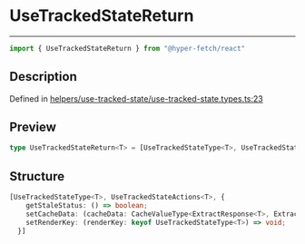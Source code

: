 

# UseTrackedStateReturn

<div class="api-docs__separator" data-reactroot="">

---

</div><div class="api-docs__import" data-reactroot="">

```ts
import { UseTrackedStateReturn } from "@hyper-fetch/react"
```

</div><div class="api-docs__section">

## Description

</div><div class="api-docs__description"><span class="api-docs__do-not-parse">



</span></div><p class="api-docs__definition">

Defined in [helpers/use-tracked-state/use-tracked-state.types.ts:23](https://github.com/BetterTyped/hyper-fetch/blob/993719ed/packages/react/src/helpers/use-tracked-state/use-tracked-state.types.ts#L23)

</p><div class="api-docs__section">

## Preview

</div><div class="api-docs__preview type single">

```ts
type UseTrackedStateReturn<T> = [UseTrackedStateType<T>, UseTrackedStateActions<T>, { getStaleStatus: () => boolean; setCacheData: (cacheData: CacheValueType<ExtractResponse<T>, ExtractError<T>>) => void; setRenderKey: (renderKey: keyof UseTrackedStateType<T>) => void }];
```

</div><div class="api-docs__section">

## Structure

</div><div class="api-docs__returns">

```ts
[UseTrackedStateType<T>, UseTrackedStateActions<T>, {
    getStaleStatus: () => boolean;
    setCacheData: (cacheData: CacheValueType<ExtractResponse<T>, ExtractError<T>>) => void;
    setRenderKey: (renderKey: keyof UseTrackedStateType<T>) => void;
  }]
```

</div>